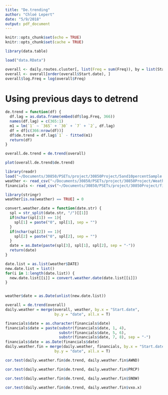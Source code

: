 ```yaml
---
title: "De.trending"
author: "Chloé Lepert"
date: "5/9/2018"
output: pdf_document
---
```


```r
knitr::opts_chunk$set(echo = TRUE)
knitr::opts_chunk$set(cache = TRUE)

library(data.table)

load("data.RData")
```

```r
overall <- daily.routes.cluster[, list(Freq = sum(Freq)), by = list(Start.date)]
overall <- overall[order(overall$Start.date), ]
overall$log.Freq = log(overall$Freq)
```

# Using previous days to detrend
```r
de.trend = function(df) {
  df.lag = as.data.frame(embed(df$log.Freq, 366))
  names(df.lag) = c(365:1)
  m1 = lm(`1` ~ `365` + `30` + `7` + `2`, df.lag)
  df = df[c(366:nrow(df))]
  df$de.trend = df.lag$`1` - fitted(m1)
  return(df)
}
```

```r
overall.de.trend = de.trend(overall)
```

```r
plot(overall.de.trend$de.trend)
```

```r
library(readr)
load("~/Documents/30850/PSETs/project/30850Project/5and10percentSample.RData")
weather <- read_csv("~/Documents/30850/PSETs/project/30850Project/Weather/NOAA_weather_data.csv")
financials <- read_csv("~/Documents/30850/PSETs/project/30850Project/financials.csv")

library(stringr)
weather[is.na(weather) == TRUE] = 0

convert.weather.date = function(date.str) {
  spl = str_split(date.str, "/")[[1]]
  if(nchar(spl[1]) == 1){
    spl[1] = paste("0", spl[1], sep = "")
  }
  if(nchar(spl[2]) == 1){
    spl[2] = paste("0", spl[2], sep = "")
  }
  date = as.Date(paste(spl[3], spl[1], spl[2], sep = "-"))
  return(date)
}

date.list = as.list(weather$DATE)
new.date.list = list()
for(i in 1:length(date.list)) {
  new.date.list[[i]] = convert.weather.date(date.list[[i]])
}


weather$date = as.Date(unlist(new.date.list))

overall = de.trend(overall)
daily.weather = merge(overall, weather, by.x = "Start.date", 
                      by.y = "date", all.x = T)

financials$date = as.character(financials$date)
financials$date = paste(substr(financials$date, 1, 4), 
                        substr(financials$date, 5, 6),
                        substr(financials$date, 7, 8), sep = "-")
financials$date = as.Date(financials$date)
daily.weather.fin = merge(daily.weather, financials, by.x = "Start.date", 
                      by.y = "date", all.x = T)


```

```r
cor.test(daily.weather.fin$de.trend, daily.weather.fin$AWND)
```

```r
cor.test(daily.weather.fin$de.trend, daily.weather.fin$PRCP)
```
```r
cor.test(daily.weather.fin$de.trend, daily.weather.fin$SNOW)
```

```r
cor.test(daily.weather.fin$de.trend, daily.weather.fin$vxo.x)
```
